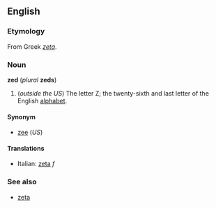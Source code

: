<!-- If you make changes to this page, please also make corresponding changes to [[zee]] -->


==English==
===Etymology===
From Greek ''[[zeta]]''.

===Noun===
'''zed''' (''plural'' '''zeds''')

# (''outside the US'') The letter Z; the twenty-sixth and last letter of the English [[alphabet]].<!-- not sure about Canada or Belize but definitely Australia, Ireland, New Zealand, South Africa -->

====Synonym====
*[[zee]] (''US'')

====Translations====
*Italian: [[zeta#Italian|zeta]] ''f''

===See also===
*[[zeta]]


<!-- If you make changes to this page, please also make corresponding changes to [[zee]] -->